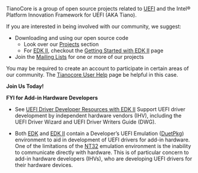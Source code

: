 TianoCore is a group of open source projects related to [[UEFI]] and the Intel&reg; Platform Innovation Framework for UEFI
(AKA Tiano).

If you are interested in being involved with our community, we suggest:
* Downloading and using our open source code
** Look over our [[Projects]] section
** For [[EDK II]], checkout the [[Getting Started with EDK II]] page
* Join the [[Mailing Lists]] for one or more of our projects

You may be required to create an account to participate in certain areas of our community.  The [[Tianocore User Help]] page be helpful in this case.

'''Join Us Today!'''


'''FYI for Add-in Hardware Developers'''

* See [[Driver_Developer|UEFI Driver Developer Resources with EDK II]] Support UEFI driver development by independent hardware vendors (IHV), including the UEFI Driver Wizard and UEFI Driver Writers Guide (DWG).


* Both [[EDK]] and [[EDK-II |EDK II]] contain a Developer’s UEFI Emulation ([[DuetPkg]]) environment to aid in development of UEFI drivers for add-in hardware.  One of the limitations of the [[NT32]] emulation environment is the inability to communicate directly with hardware.  This is of particular concern to add-in hardware developers (IHVs), who are developing UEFI drivers for their hardware devices.

